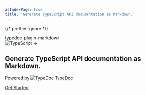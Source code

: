 ```yaml
---
asIndexPage: true
title: 'Generate TypeScript API documentation as Markdown.'
---
```


{/* prettier-ignore */}

<section className="px-4 mx-auto w-full max-w-7xl h-64">
  <div className="flex flex-col gap-14 items-center mt-10">
    <div className="flex flex-col gap-8 justify-center items-center w-full">
      <span className="text-4xl font-black md:text-5xl text-center">
        typedoc-plugin-markdown
      </span>
      <div className="flex md:flex-row items-center text-3xl mt-4">
        <Image
          src="/logos/ts-logo.png"
          alt="TypeScript"
          width={54}
          height={54}
        />
        <span className="px-2"> → </span>
        <div style={{ width: '82px' }}>
          <FontAwesomeIcon
            icon={faMarkdown}
            style={{ marginTop: '5px', width: '100%', height: '100%' }}
          />
        </div>
      </div>
      <div className="text-1xl flex flex-col md:text-2xl text-center">
        <h1 className="my-4">
          Generate TypeScript API documentation as Markdown.
        </h1>
        <div className="pt-8 text-l md:text-xl flex self-center">
          <span>Powered by</span>
          <Image
            className="mx-2"
            src="/logos/typedoc-logo.png"
            alt="TypeDoc"
            width={30}
            height={30}
            style={{ display: 'inline' }}
          />
          <a
            href="https://typedoc.org"
            className="hover:underline"
            target="_blank"
          >
            TypeDoc
          </a>
        </div>
      </div>
    </div>
  </div>
  <div className="flex flex-row justify-center mt-10 w-full">
    <a
      href="/docs"
      className="text-white bg-gray-800 hover:bg-gray-900 focus:outline-none focus:ring-4 focus:ring-gray-300 font-medium rounded-lg text-l md:text-xl px-5 py-2.5 me-2 mb-2 dark:bg-gray-800 dark:hover:bg-gray-700 dark:focus:ring-gray-700 dark:border-gray-700"
    >
      <p>Get Started</p>
    </a>
  </div>
</section>
